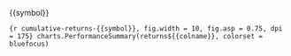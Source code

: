 
{{symbol}}

```{r cumulative-returns-{{symbol}}, fig.width = 10, fig.asp = 0.75, dpi = 175}
charts.PerformanceSummary(returns${{colname}}, colorset = bluefocus)
```

